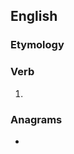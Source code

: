==English==

===Etymology===
{{suffix|en|sound|eth}}

===Verb===
{{head|en|verb form}}

# {{en-archaic third-person singular of|sound}}

===Anagrams===
* {{anagrams|en|a=dehnostu|Southend|houndest|unhosted}}
